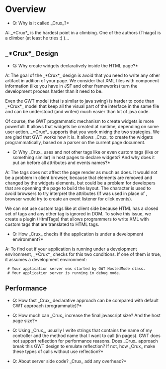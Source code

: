 =Overview=

*Q: Why is it called _Crux_?*

A: _*Crux*_ is the hardest point in a climbing. One of the authors (Thiago) is a climber (at least he tries :) )... 

==_*Crux*_ Design==
*Q: Why create widgets declaratively inside the HTML page?*

A: The goal of the _*Crux*_ design is avoid that you need to write any other artifact in adition of your page.
We consider that XML files with component information (like you have in JSF and other frameworks) turn the development process harder than it need to be. 

Even the GWT model (that is similar to java swing) is harder to code than _*Crux*_ model that keep all the visual part of the interface in the same file and can be understood (and writen) much easier than lot of java code.  

Of course, the GWT programmatic mechanism to create widgets is more powerfull. It allows that widgets be created at runtime, depending on some user action. _*Crux*_ supports that you work mixing the two strategies. We are glad that GWT works how it is. It allows _Crux_ to create the widgets programmatically, based on a parser on the current page document. 

*Q: Why _Crux_ uses {{{<span>}}} and not other tags like {{{<div>}}} or even custom tags (like {{{<grid>}}} or something similar) in host pages to declare widgets? And why does it put an {{{'_'}}} before all attributes and events names?*

A: 
The {{{<span>}}} tags does not affect the page render as much as {{{<div>}}} does. It would not be a problem in client browser, because that elements are removed and changed by the widgets elements, but could be a problem for developers that are openning the page to build the layout. The {{{'_'}}} character is used to avoid browsers to try interpret the attributes (If {{{onclick}}} was used in place of {{{_onclick}}}, browser would try to create an event listener for click events).

We can not use custom tags like {{{grid}}} at client side because HTML has a closed set of tags and any other tag is ignored in DOM. To solve this issue, we create a plugin (HtmlTags) that allows programmers to write XML with custom tags that are translated to HTML tags.

*Q: How _Crux_ checks if the application is under a development environment?*

A: To find out if your application is running under a development environment, _*Crux*_ checks for this two conditions. If one of them is true, it assumes a development environment:
  # Your application server was started by GWT HostedMode class.
  # Your application server is running in debug mode.



==Performance==
*Q: How fast _Crux_ declarative approach can be compared with default GWT approach (programmatic)?*

*Q: How much can _Crux_ increase the final javascript size? And the host page size?*

*Q: Using _Crux_, usually I write strings that contains the name of my controller and the method name that I want to call (in pages). GWT does not support reflection for performance reasons. Does _Crux_ approach break this GWT design to emulate reflection? If not, how _Crux_ make these types of calls without use reflection?*

*Q: About server side code? _Crux_ add any overhead?*




